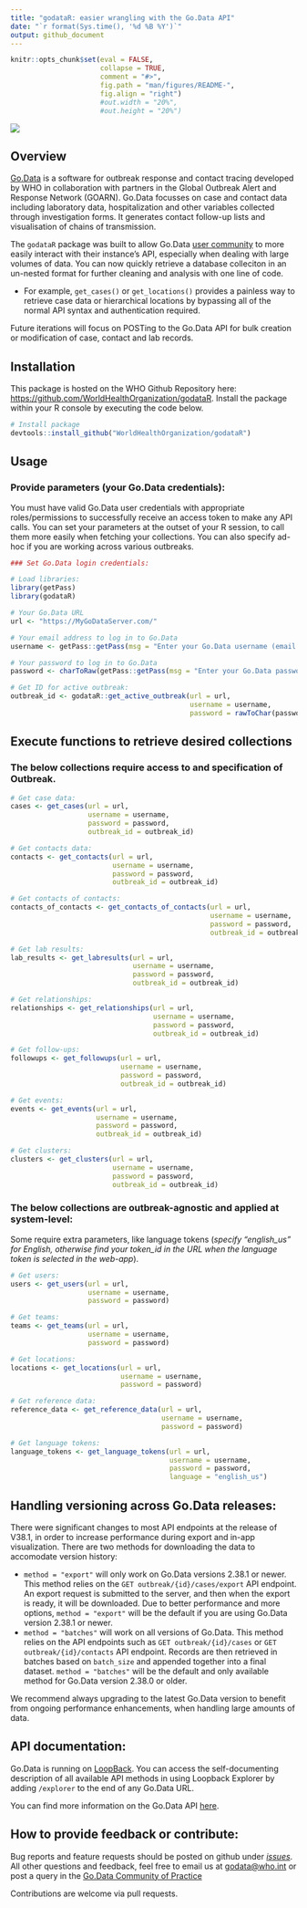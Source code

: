 ```yaml
---
title: "godataR: easier wrangling with the Go.Data API"
date: "`r format(Sys.time(), '%d %B %Y')`"
output: github_document
---
```


<!-- README.md is generated from README.Rmd. Please edit that file -->

```r
knitr::opts_chunk$set(eval = FALSE, 
                      collapse = TRUE, 
                      comment = "#>", 
                      fig.path = "man/figures/README-", 
                      fig.align = "right") 
                      #out.width = "20%", 
                      #out.height = "20%")
```

![](images/hex-godataR_nourl.png?raw=true)

## Overview

[Go.Data](https://www.who.int/tools/godata) is a software for outbreak response and contact tracing developed by WHO in collaboration with partners in the Global Outbreak Alert and Response Network (GOARN). Go.Data focusses on case and contact data including laboratory data, hospitalization and other variables collected through investigation forms. It generates contact follow-up lists and visualisation of chains of transmission.

The `godataR` package was built to allow Go.Data [user community](https://community-godata.who.int/) to more easily interact with their instance's API, especially when dealing with large volumes of data. You can now quickly retrieve a database colleciton in an un-nested format for further cleaning and analysis with one line of code. 

- For example, `get_cases()` or `get_locations()` provides a painless way to retrieve case data or hierarchical locations by bypassing all of the normal API syntax and authentication required.

Future iterations will focus on POSTing to the Go.Data API for bulk creation or modification of case, contact and lab records.

## Installation

This package is hosted on the WHO Github Repository here: [https://github.com/WorldHealthOrganization/godataR](https://github.com/WorldHealthOrganization/godataR).
Install the package within your R console by executing the code below.

```r

# Install package
devtools::install_github("WorldHealthOrganization/godataR")

```

## Usage

### Provide parameters (your Go.Data credentials):

You must have valid Go.Data user credentials with appropriate roles/permissions to successfully receive an access token to make any API calls. 
You can set your parameters at the outset of your R session, to call them more easily when fetching your collections. You can also specify ad-hoc if you are working across various outbreaks.

```r

### Set Go.Data login credentials:

# Load libraries:
library(getPass)
library(godataR)

# Your Go.Data URL
url <- "https://MyGoDataServer.com/" 

# Your email address to log in to Go.Data
username <- getPass::getPass(msg = "Enter your Go.Data username (email address):") 

# Your password to log in to Go.Data
password <- charToRaw(getPass::getPass(msg = "Enter your Go.Data password:")) 

# Get ID for active outbreak:
outbreak_id <- godataR::get_active_outbreak(url = url, 
                                            username = username, 
                                            password = rawToChar(password))
```


## Execute functions to retrieve desired collections

### The below collections require access to and specification of Outbreak.

```r

# Get case data:
cases <- get_cases(url = url,
                   username = username, 
                   password = password, 
                   outbreak_id = outbreak_id)

# Get contacts data:
contacts <- get_contacts(url = url,
                         username = username, 
                         password = password,
                         outbreak_id = outbreak_id)

# Get contacts of contacts:
contacts_of_contacts <- get_contacts_of_contacts(url = url,
                                                 username = username,
                                                 password = password, 
                                                 outbreak_id = outbreak_id)

# Get lab results:
lab_results <- get_labresults(url = url, 
                              username = username, 
                              password = password,
                              outbreak_id = outbreak_id)

# Get relationships:
relationships <- get_relationships(url = url,
                                   username = username,
                                   password = password,
                                   outbreak_id = outbreak_id)

# Get follow-ups:
followups <- get_followups(url = url, 
                           username = username, 
                           password = password, 
                           outbreak_id = outbreak_id)

# Get events:
events <- get_events(url = url, 
                     username = username, 
                     password = password, 
                     outbreak_id = outbreak_id)

# Get clusters:
clusters <- get_clusters(url = url,
                         username = username,
                         password = password,
                         outbreak_id = outbreak_id)

```


### The below collections are outbreak-agnostic and applied at system-level:

Some require extra parameters, like language tokens (_specify "english_us" for English, otherwise find your token_id in the URL when the language token is selected in the web-app_).

```r

# Get users:
users <- get_users(url = url, 
                   username = username, 
                   password = password) 

# Get teams:
teams <- get_teams(url = url, 
                   username = username, 
                   password = password)

# Get locations:
locations <- get_locations(url = url, 
                           username = username, 
                           password = password)

# Get reference data:
reference_data <- get_reference_data(url = url, 
                                     username = username, 
                                     password = password)

# Get language tokens:
language_tokens <- get_language_tokens(url = url, 
                                       username = username, 
                                       password = password, 
                                       language = "english_us")

```


## Handling versioning across Go.Data releases:

There were significant changes to most API endpoints at the release of V38.1, in order to increase performance during export and in-app visualization. There are two methods for downloading the data to accomodate version history:

  + `method = "export"` will only work on Go.Data versions 2.38.1 or newer. This method relies on the `GET outbreak/{id}/cases/export` API endpoint. An export request is submitted to the server, and then when the export is ready, it will be downloaded. Due to better performance and more options, `method = "export"` will be the default if you are using Go.Data version 2.38.1 or newer.
  + `method = "batches"` will work on all versions of Go.Data. This method relies on the API endpoints such as `GET outbreak/{id}/cases` or `GET outbreak/{id}/contacts` API endpoint. Records are then retrieved in batches based on `batch_size` and appended together into a final dataset. `method = "batches"` will be the default and only available method for Go.Data version 2.38.0 or older.


We recommend always upgrading to the latest Go.Data version to benefit from ongoing performance enhancements, when handling large amounts of data.


## API documentation:

Go.Data is running on [LoopBack](https://loopback.io/doc/index.html). You can access the self-documenting description of all available API methods in using Loopback Explorer by adding `/explorer` to the end of any Go.Data URL.  

You can find more information on the Go.Data API [here](https://worldhealthorganization.github.io/godata/api-docs/).


## How to provide feedback or contribute:

Bug reports and feature requests should be posted on github under [_issues_](https://github.com/WorldHealthOrganization/godataR/issues). All other questions and feedback, feel free to email us at [godata@who.int](mailto:godata@who.int) or post a query in the 
[Go.Data Community of Practice](https://community-godata.who.int/) 

Contributions are welcome via pull requests.

